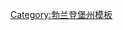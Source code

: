 {{Navbox
|bodyclass=hlist
|name=施普雷-奈瑟县行政区划
|title=[[德国]][[勃兰登堡州]][[施普雷-奈瑟县]]行政区划
|image=[[File:Wappen Landkreis Spree-Neisse.png|60px|施普雷-奈瑟县县徽]]
|above=
|list1=
*[[布里森]]
*[[布尔格 (勃兰登堡州)|布尔格]]
*[[迪森-施特里索]]
*[[德伯恩]]
*[[德拉赫豪森]]
*[[德雷布考]]
*[[德雷诺]]
*[[费利克斯塞]]
*'''[[福斯特 (勃兰登堡)|福斯特]]'''
*[[大沙克斯多夫-锡默斯多夫]]
*[[古本]]
*[[古罗 (勃兰登堡州)|古罗]]
*[[海讷斯布吕克]]
*[[耶姆利茨-小迪本]]
*[[延施瓦尔德]]
*[[科尔克维茨]]
*[[奈瑟-马尔克瑟塔尔]]
*[[诺伊豪森 (勃兰登堡州)|诺伊豪森]]
*[[派茨]]
*[[申肯德伯恩]]
*[[施莫格罗-费罗]]
*[[施普伦贝格]]
*[[陶尔 (勃兰登堡州)|陶尔]]
*[[泰希兰]]
*[[切尔尼茨]]
*[[图尔诺-普赖拉克]]
*[[韦尔措]]
*[[韦尔本]]
*[[维森格伦德]]
|below=
}}<noinclude>
[[Category:勃兰登堡州模板]]
</noinclude>